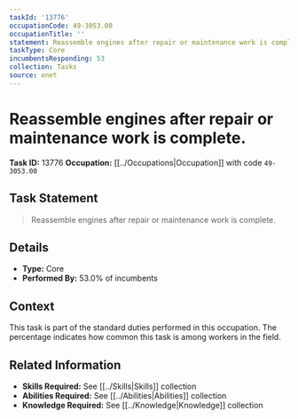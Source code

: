 ```yaml
---
taskId: '13776'
occupationCode: 49-3053.00
occupationTitle: ''
statement: Reassemble engines after repair or maintenance work is complete.
taskType: Core
incumbentsResponding: 53
collection: Tasks
source: onet
---
```

# Reassemble engines after repair or maintenance work is complete.

**Task ID:** 13776
**Occupation:** [[../Occupations|Occupation]] with code `49-3053.00`

## Task Statement

> Reassemble engines after repair or maintenance work is complete.

## Details

- **Type:** Core
- **Performed By:** 53.0% of incumbents

## Context

This task is part of the standard duties performed in this occupation. The percentage indicates how common this task is among workers in the field.

## Related Information

- **Skills Required:** See [[../Skills|Skills]] collection
- **Abilities Required:** See [[../Abilities|Abilities]] collection
- **Knowledge Required:** See [[../Knowledge|Knowledge]] collection
